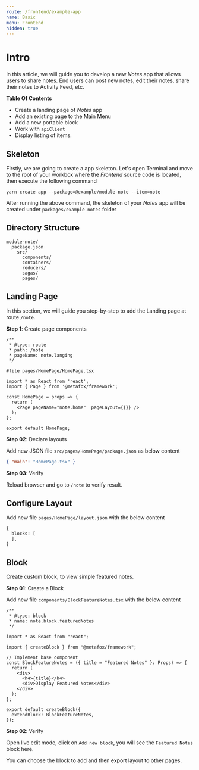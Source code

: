 ```yaml
---
route: /frontend/example-app
name: Basic
menu: Frontend
hidden: true
---
```


# Intro

In this article, we will guide you to develop a new _Notes_ app that allows users to share notes. End users can post new notes, edit their notes, share their notes to Activity Feed, etc.

**Table Of Contents**

- Create a landing page of _Notes_ app
- Add an existing page to the Main Menu
- Add a new portable block
- Work with `apiClient`
- Display listing of items.

## Skeleton

Firstly, we are going to create a app skeleton. Let's open Terminal and move to the root of your workbox where the _Frontend_ source code is located, then execute the following command

```shell script
yarn create-app --package=@example/module-note --item=note
```

After running the above command, the skeleton of your _Notes_ app will be created under `packages/example-notes` folder

## Directory Structure

```text
module-note/
  package.json
    src/
      components/
      containers/
      reducers/
      sagas/
      pages/
```

## Landing Page

In this section, we will guide you step-by-step to add the Landing page at route `/note`.

**Step 1**: Create page components

```tsx
/**
 * @type: route
 * path: /note
 * pageName: note.langing
 */

#file pages/HomePage/HomePage.tsx

import * as React from 'react';
import { Page } from '@metafox/framework';

const HomePage = props => {
  return (
    <Page pageName="note.home"  pageLayout={{}} />
  );
};

export default HomePage;
```

**Step 02**: Declare layouts

Add new JSON file `src/pages/HomePage/package.json` as below content

```json
{ "main": "HomePage.tsx" }
```

**Step 03**: Verify

Reload browser and go to `/note` to verify result.

## Configure Layout

Add new file `pages/HomePage/layout.json` with the below content

```tsx
{
  blocks: [
  ],
}
```

## Block

Create custom block, to view simple featured notes.

**Step 01**: Create a Block

Add new file `components/BlockFeatureNotes.tsx` with the below content

```tsx
/**
 * @type: block
 * name: note.block.featuredNotes
 */

import * as React from "react";

import { createBlock } from "@metafox/framework";

// Implement base component
const BlockFeatureNotes = ({ title = "Featured Notes" }: Props) => {
  return (
    <div>
      <h4>{title}</h4>
      <div>Display Featured Notes</div>
    </div>
  );
};

export default createBlock({
  extendBlock: BlockFeatureNotes,
});
```

**Step 02**: Verify

Open live edit mode, click on `Add new block`, you will see the `Featured Notes` block here.

You can choose the block to add and then export layout to other pages.
